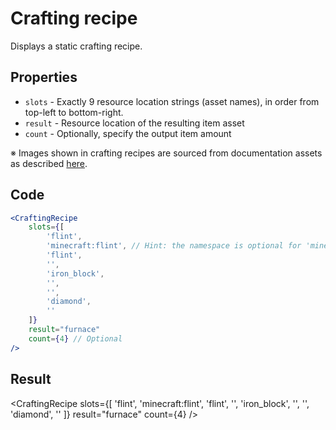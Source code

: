 
# Crafting recipe

Displays a static crafting recipe.

## Properties

- `slots` - Exactly 9 resource location strings (asset names), in order from top-left to bottom-right.
- `result` - Resource location of the resulting item asset
- `count` - Optionally, specify the output item amount

※ Images shown in crafting recipes are sourced from documentation assets as described [here](./devs#assets).

## Code

```jsx
<CraftingRecipe
    slots={[
        'flint',
        'minecraft:flint', // Hint: the namespace is optional for 'minecraft' items
        'flint',
        '',
        'iron_block',
        '',
        '',
        'diamond',
        ''
    ]}
    result="furnace"
    count={4} // Optional
/>
```

## Result

<CraftingRecipe
  slots={[
      'flint',
      'minecraft:flint',
      'flint',
      '',
      'iron_block',
      '',
      '',
      'diamond',
      ''
  ]}
  result="furnace"
  count={4}
/>
